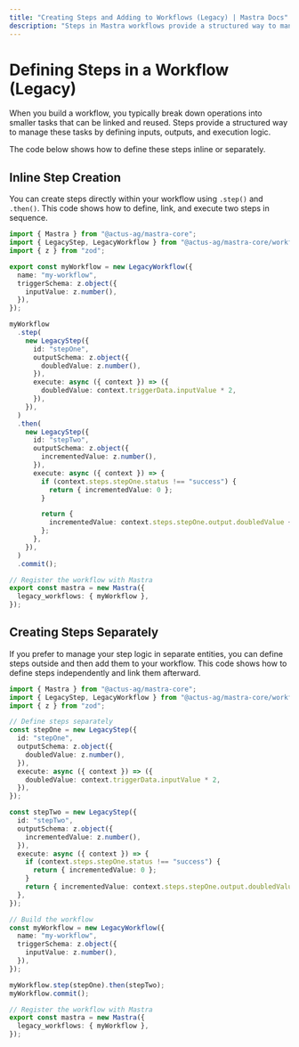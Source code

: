 ```yaml
---
title: "Creating Steps and Adding to Workflows (Legacy) | Mastra Docs"
description: "Steps in Mastra workflows provide a structured way to manage operations by defining inputs, outputs, and execution logic."
---
```


# Defining Steps in a Workflow (Legacy)

When you build a workflow, you typically break down operations into smaller tasks that can be linked and reused. Steps provide a structured way to manage these tasks by defining inputs, outputs, and execution logic.

The code below shows how to define these steps inline or separately.

## Inline Step Creation

You can create steps directly within your workflow using `.step()` and `.then()`. This code shows how to define, link, and execute two steps in sequence.

```typescript showLineNumbers filename="src/mastra/workflows/index.ts" copy
import { Mastra } from "@actus-ag/mastra-core";
import { LegacyStep, LegacyWorkflow } from "@actus-ag/mastra-core/workflows/legacy";
import { z } from "zod";

export const myWorkflow = new LegacyWorkflow({
  name: "my-workflow",
  triggerSchema: z.object({
    inputValue: z.number(),
  }),
});

myWorkflow
  .step(
    new LegacyStep({
      id: "stepOne",
      outputSchema: z.object({
        doubledValue: z.number(),
      }),
      execute: async ({ context }) => ({
        doubledValue: context.triggerData.inputValue * 2,
      }),
    }),
  )
  .then(
    new LegacyStep({
      id: "stepTwo",
      outputSchema: z.object({
        incrementedValue: z.number(),
      }),
      execute: async ({ context }) => {
        if (context.steps.stepOne.status !== "success") {
          return { incrementedValue: 0 };
        }

        return {
          incrementedValue: context.steps.stepOne.output.doubledValue + 1,
        };
      },
    }),
  )
  .commit();

// Register the workflow with Mastra
export const mastra = new Mastra({
  legacy_workflows: { myWorkflow },
});
```

## Creating Steps Separately

If you prefer to manage your step logic in separate entities, you can define steps outside and then add them to your workflow. This code shows how to define steps independently and link them afterward.

```typescript showLineNumbers filename="src/mastra/workflows/index.ts" copy
import { Mastra } from "@actus-ag/mastra-core";
import { LegacyStep, LegacyWorkflow } from "@actus-ag/mastra-core/workflows/legacy";
import { z } from "zod";

// Define steps separately
const stepOne = new LegacyStep({
  id: "stepOne",
  outputSchema: z.object({
    doubledValue: z.number(),
  }),
  execute: async ({ context }) => ({
    doubledValue: context.triggerData.inputValue * 2,
  }),
});

const stepTwo = new LegacyStep({
  id: "stepTwo",
  outputSchema: z.object({
    incrementedValue: z.number(),
  }),
  execute: async ({ context }) => {
    if (context.steps.stepOne.status !== "success") {
      return { incrementedValue: 0 };
    }
    return { incrementedValue: context.steps.stepOne.output.doubledValue + 1 };
  },
});

// Build the workflow
const myWorkflow = new LegacyWorkflow({
  name: "my-workflow",
  triggerSchema: z.object({
    inputValue: z.number(),
  }),
});

myWorkflow.step(stepOne).then(stepTwo);
myWorkflow.commit();

// Register the workflow with Mastra
export const mastra = new Mastra({
  legacy_workflows: { myWorkflow },
});
```
